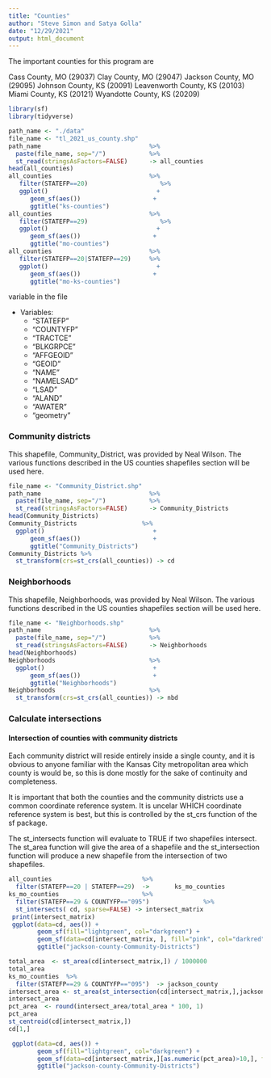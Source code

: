 ```yaml
---
title: "Counties"
author: "Steve Simon and Satya Golla"
date: "12/29/2021"
output: html_document
---
```


The important counties for this program are

Cass County, MO (29037)
Clay County, MO (29047)
Jackson County, MO (29095)
Johnson County, KS (20091)
Leavenworth County, KS (20103)
Miami County, KS (20121)
Wyandotte County, KS (20209)

```r
library(sf)
library(tidyverse)
```

```r
path_name <- "./data"
file_name <- "tl_2021_us_county.shp"
path_name                              %>%
  paste(file_name, sep="/")            %>%
  st_read(stringsAsFactors=FALSE)      -> all_counties
head(all_counties)
all_counties                           %>%
   filter(STATEFP==20)                    %>% 
   ggplot()                              +
      geom_sf(aes())                    +
      ggtitle("ks-counties")
all_counties                           %>%
   filter(STATEFP==29)                    %>% 
   ggplot()                              +
      geom_sf(aes())                    +
      ggtitle("mo-counties")
all_counties                           %>%
   filter(STATEFP==20|STATEFP==29)     %>% 
   ggplot()                              +
      geom_sf(aes())                    +
      ggtitle("mo-ks-counties")
```



variable in the file 

+ Variables:
  +  "STATEFP"
  +   "COUNTYFP"
  +   "TRACTCE"
  +   "BLKGRPCE" 
  +   "AFFGEOID" 
  +   "GEOID"
  +   "NAME"
  +   "NAMELSAD"
  +   "LSAD"
  +   "ALAND"
  +   "AWATER"
  +   "geometry"
 

### Community districts

This shapefile, Community_District, was provided by Neal Wilson. The various functions described in the US counties shapefiles section will be used here.

```r
file_name <- "Community_District.shp"
path_name                              %>%
  paste(file_name, sep="/")            %>%
  st_read(stringsAsFactors=FALSE)      -> Community_Districts
head(Community_Districts)
Community_Districts                  %>%
  ggplot()                              +
      geom_sf(aes())                    +
      ggtitle("Community_Districts")
Community_Districts %>%
  st_transform(crs=st_crs(all_counties)) -> cd
```


### Neighborhoods

This shapefile, Neighborhoods, was provided by Neal Wilson. The various functions described in the US counties shapefiles section will be used here.


```r
file_name <- "Neighborhoods.shp"
path_name                              %>%
  paste(file_name, sep="/")            %>%
  st_read(stringsAsFactors=FALSE)      -> Neighborhoods
head(Neighborhoods)
Neighborhoods                          %>%
  ggplot()                              +
      geom_sf(aes())                    +
      ggtitle("Neighborhoods")
Neighborhoods                          %>%
  st_transform(crs=st_crs(all_counties)) -> nbd
```

### Calculate intersections

#### Intersection of counties with community districts

Each community district will reside entirely inside a single county, and it is obvious to anyone familiar with the Kansas City metropolitan area which county is would be, so this is done mostly for the sake of continuity and completeness.

It is important that both the counties and the community districts use a common coordinate reference system. It is uncelar WHICH coordinate reference system is best, but this is controlled by the st_crs function of the sf package.

The st_intersects function will evaluate to TRUE if two shapefiles intersect. The st_area function will give the area of a shapefile and the st_intersection function will produce a new shapefile from the intersection of two shapefiles.

```r
all_counties                         %>%
  filter(STATEFP==20 | STATEFP==29)  ->       ks_mo_counties
ks_mo_counties                       %>%
  filter(STATEFP==29 & COUNTYFP=="095")               %>%
  st_intersects( cd, sparse=FALSE) -> intersect_matrix
 print(intersect_matrix)
 ggplot(data=cd, aes()) +
        geom_sf(fill="lightgreen", col="darkgreen") +
        geom_sf(data=cd[intersect_matrix, ], fill="pink", col="darkred") +
        ggtitle("jackson-county-Community-Districts")
```


```r
total_area  <- st_area(cd[intersect_matrix,]) / 1000000
total_area
ks_mo_counties  %>%
  filter(STATEFP==29 & COUNTYFP=="095")  -> jackson_county
intersect_area <- st_area(st_intersection(cd[intersect_matrix,],jackson_county)) / 1000000
intersect_area
pct_area  <- round(intersect_area/total_area * 100, 1)
pct_area
st_centroid(cd[intersect_matrix,])
cd[1,]
```


```r
 ggplot(data=cd, aes()) +
        geom_sf(fill="lightgreen", col="darkgreen") +
        geom_sf(data=cd[intersect_matrix,][as.numeric(pct_area)>10,], fill="pink", col="darkred") +
        ggtitle("jackson-county-Community-Districts") 
```

